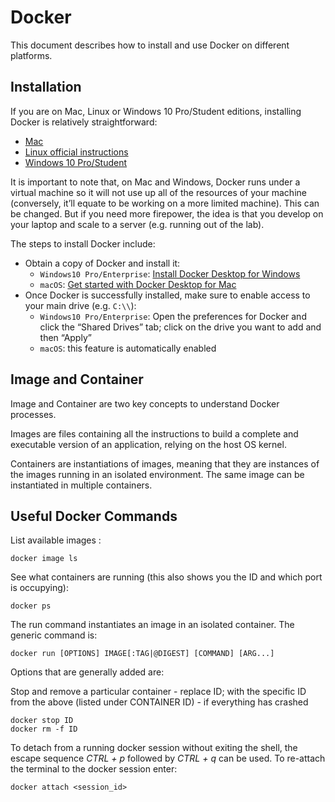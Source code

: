 # Docker

This document describes how to install and use Docker on different platforms.

## Installation

If you are on Mac, Linux or Windows 10 Pro/Student editions, installing Docker
is relatively straightforward:

* [Mac](https://docs.docker.com/docker-for-mac/)
* [Linux official instructions](https://docs.docker.com/install/linux/docker-ce/ubuntu/)
* [Windows 10 Pro/Student](https://docs.docker.com/docker-for-windows/)

It is important to note that, on Mac and Windows, Docker runs under a virtual
machine so it will not use up all of the resources of your machine
(conversely, it'll equate to be working on a more limited machine). This can
be changed. But if you need more firepower, the idea is that you develop on
your laptop and scale to a server (e.g. running out of the lab).

The steps to install Docker include:

- Obtain a copy of Docker and install it:
    - `Windows10 Pro/Enterprise`: [Install Docker Desktop for Windows](https://docs.docker.com/docker-for-windows/install/)
    - `macOS`: [Get started with Docker Desktop for Mac](https://docs.docker.com/docker-for-mac/)
- Once Docker is successfully installed, make sure to enable access to your main drive (e.g. `C:\\`): 
    - `Windows10 Pro/Enterprise`: Open the preferences for Docker and click the
      "Shared Drives" tab; click on the drive you want to add and then "Apply"
    - `macOS`: this feature is automatically enabled

## Image and Container

Image and Container are two key concepts to understand Docker processes.

Images are files containing all the instructions to build a complete and executable version of an application, relying on the host OS kernel.

Containers are instantiations of images, meaning that they are instances of the images running in an isolated environment. The same image can be instantiated in multiple containers.

## Useful Docker Commands

List available images :

```
docker image ls
```

See what containers are running (this also shows you the ID and which port is occupying):

```
docker ps
```
The run command instantiates an image in an isolated container. The generic command is:

```
docker run [OPTIONS] IMAGE[:TAG|@DIGEST] [COMMAND] [ARG...]
```
Options that are generally added are:


Stop and remove a particular container - replace ID; with the specific ID from the above (listed under CONTAINER ID) - if everything has crashed

```
docker stop ID
docker rm -f ID
```

To detach from a running docker session without exiting the shell, the escape sequence *CTRL + p* followed by *CTRL + q* can be used.
To re-attach the terminal to the docker session enter:

```
docker attach <session_id>
```

